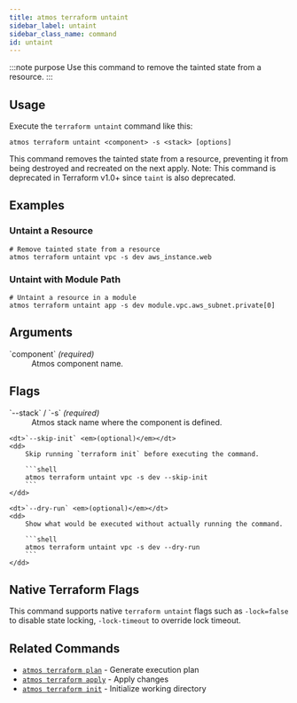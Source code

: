 ```yaml
---
title: atmos terraform untaint
sidebar_label: untaint
sidebar_class_name: command
id: untaint
---
```


:::note purpose
Use this command to remove the tainted state from a resource.
:::

<Screengrab title="atmos terraform untaint --help" slug="atmos-terraform-untaint--help" />

## Usage

Execute the `terraform untaint` command like this:

```shell
atmos terraform untaint <component> -s <stack> [options]
```

This command removes the tainted state from a resource, preventing it from being destroyed and recreated on the next apply. Note: This command is deprecated in Terraform v1.0+ since `taint` is also deprecated.

## Examples

### Untaint a Resource

```shell
# Remove tainted state from a resource
atmos terraform untaint vpc -s dev aws_instance.web
```

### Untaint with Module Path

```shell
# Untaint a resource in a module
atmos terraform untaint app -s dev module.vpc.aws_subnet.private[0]
```

## Arguments

<dl>
    <dt>`component` <em>(required)</em></dt>
    <dd>
        Atmos component name.
    </dd>
</dl>

## Flags

<dl>
    <dt>`--stack` / `-s` <em>(required)</em></dt>
    <dd>
        Atmos stack name where the component is defined.
    </dd>

    <dt>`--skip-init` <em>(optional)</em></dt>
    <dd>
        Skip running `terraform init` before executing the command.

        ```shell
        atmos terraform untaint vpc -s dev --skip-init
        ```
    </dd>

    <dt>`--dry-run` <em>(optional)</em></dt>
    <dd>
        Show what would be executed without actually running the command.

        ```shell
        atmos terraform untaint vpc -s dev --dry-run
        ```
    </dd>
</dl>

## Native Terraform Flags

This command supports native `terraform untaint` flags such as `-lock=false` to disable state locking, `-lock-timeout` to override lock timeout.

## Related Commands

- [`atmos terraform plan`](/cli/commands/terraform/terraform-plan) - Generate execution plan
- [`atmos terraform apply`](/cli/commands/terraform/terraform-apply) - Apply changes
- [`atmos terraform init`](/cli/commands/terraform/terraform-init) - Initialize working directory
